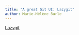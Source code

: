 ```yaml
---
title: "A great Git UI: Lazygit"
author: Marie-Hélène Burle
---
```


:::{.def}

[Lazygit](https://github.com/jesseduffield/lazygit)

:::

<!-- [Slides](wb_lazygit_slides.qmd){.btn .btn-outline-primary} [(Click and wait: this reveal.js presentation may take a little time to load.)]{.inlinenote} -->
<!-- <br><br> -->

<!-- {{< video https://www.youtube.com/embed/ >}} -->
